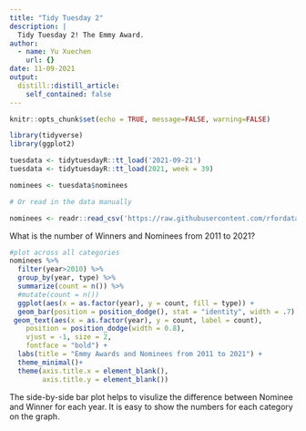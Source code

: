 ```yaml
---
title: "Tidy Tuesday 2"
description: |
  Tidy Tuesday 2! The Emmy Award.
author:
  - name: Yu Xuechen
    url: {}
date: 11-09-2021
output:
  distill::distill_article:
    self_contained: false
---
```


```r
knitr::opts_chunk$set(echo = TRUE, message=FALSE, warning=FALSE)
```

```r
library(tidyverse)
library(ggplot2)
```

```r
tuesdata <- tidytuesdayR::tt_load('2021-09-21')
tuesdata <- tidytuesdayR::tt_load(2021, week = 39)

nominees <- tuesdata$nominees

# Or read in the data manually

nominees <- readr::read_csv('https://raw.githubusercontent.com/rfordatascience/tidytuesday/master/data/2021/2021-09-21/nominees.csv')


```

What is the number of Winners and Nominees from 2011 to 2021?
```r
#plot across all categories
nominees %>% 
  filter(year>2010) %>% 
  group_by(year, type) %>% 
  summarize(count = n()) %>% 
  #mutate(count = n())
  ggplot(aes(x = as.factor(year), y = count, fill = type)) +
  geom_bar(position = position_dodge(), stat = "identity", width = .7) +
 geom_text(aes(x = as.factor(year), y = count, label = count),
    position = position_dodge(width = 0.8),
    vjust = -1, size = 2,
    fontface = "bold") +
  labs(title = "Emmy Awards and Nominees from 2011 to 2021") +
  theme_minimal()+
  theme(axis.title.x = element_blank(),
        axis.title.y = element_blank())
```

The side-by-side bar plot helps to visulize the difference between Nominee and Winner for each year. It is easy to show the numbers for each category on the graph. 


